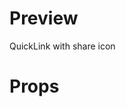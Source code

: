 

<Meta title="QuickLink" />

# Preview

QuickLink with share icon

<Preview>
  <Story name="02 - QuickLink with share icon">
    <QuickLink
      icon="share"
      text="Share"
      onClick={action('clicked')}
    />
  </Story>
</Preview>

# Props

<Props of={QuickLink} />
